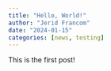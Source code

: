 ```yaml
---
title: "Hello, World!"
author: "Jerid Francom"
date: "2024-01-15"
categories: [news, testing]
---
```


This is the first post!

